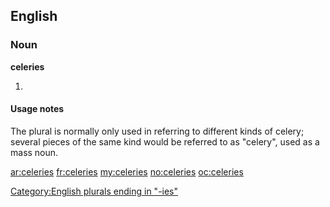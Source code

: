 ==English==

===Noun===
'''celeries'''

# {{plural of|[[celery]]}}

====Usage notes====
The plural is normally only used in referring to different kinds of celery; several pieces of the same kind would be referred to as "celery", used as a mass noun.

[[Category:English plurals ending in "-ies"]]

[[ar:celeries]]
[[fr:celeries]]
[[my:celeries]]
[[no:celeries]]
[[oc:celeries]]